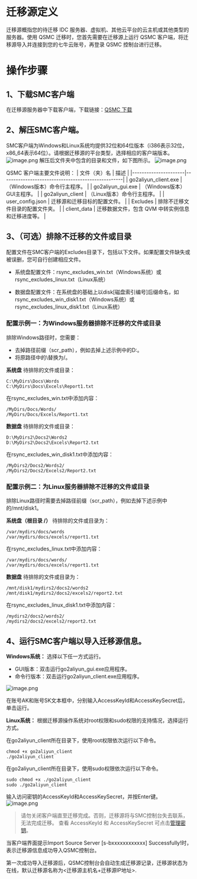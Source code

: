 # 迁移源定义
迁移源概指您的待迁移 IDC 服务器、虚拟机、其他云平台的云主机或其他类型的服务器。使用 QSMC 迁移时，您首先需要在迁移源上运行 QSMC 客户端，将迁移源导入并连接到您的七牛云账号，再登录 QSMC 控制台进行迁移。

# 操作步骤

## 1、下载SMC客户端
在迁移源服务器中下载客户端，下载链接：[QSMC 下载](https://p2v-tools.oss-cn-hangzhou.aliyuncs.com/smc/Alibaba_Cloud_Migration_Tool.zip)

## 2、解压SMC客户端。
SMC客户端为Windows和Linux系统均提供32位和64位版本（i386表示32位，x86_64表示64位）。请根据迁移源的平台类型，选择相应的客户端版本。
![image.png](https://dn-odum9helk.qbox.me/Fmg4WWV4CsNWelC2orPx6sYSGKRS)
解压后文件夹中包含的目录和文件，如下图所示。
![image.png](https://dn-odum9helk.qbox.me/FgrVRG9Um7UIp8XRB2n7f3UNx5bt)

QSMC 客户端主要文件说明：
| 文件（夹）名         | 描述                                              |
|----------------------|---------------------------------------------------|
| go2aliyun_client.exe | （Windows版本）命令行主程序。                     |
| go2aliyun_gui.exe    | （Windows版本） GUI主程序。                       |
| go2aliyun_client     | （Linux版本）命令行主程序。                       |
| user_config.json     | 迁移源和迁移目标的配置文件。                      |
| Excludes             | 排除不迁移文件目录的配置文件夹。                  |
| client_data          | 迁移数据文件，包含 QVM 中转实例信息和迁移进度等。 |

## 3、（可选）排除不迁移的文件或目录
配置文件在SMC客户端的Excludes目录下，包括以下文件。如果配置文件缺失或被误删，您可自行创建相应文件。
- 系统盘配置文件：rsync_excludes_win.txt（Windows系统）或rsync_excludes_linux.txt（Linux系统）

- 数据盘配置文件：在系统盘的基础上以disk[磁盘索引编号]后缀命名，如rsync_excludes_win_disk1.txt（Windows系统）或rsync_excludes_linux_disk1.txt（Linux系统）

### 配置示例一：为Windows服务器排除不迁移的文件或目录
排除Windows路径时，您需要：
- 去掉路径前缀（scr_path），例如去掉上述示例中的D:。
- 将原路径中的\替换为/。

**系统盘**
待排除的文件或目录：
``` 
C:\MyDirs\Docs\Words
C:\MyDirs\Docs\Excels\Report1.txt
```
在rsync_excludes_win.txt中添加内容：

``` 
/MyDirs/Docs/Words/
/MyDirs/Docs/Excels/Report1.txt
```
**数据盘**
待排除的文件或目录：
``` 
D:\MyDirs2\Docs2\Words2
D:\MyDirs2\Docs2\Excels\Report2.txt
```
在rsync_excludes_win_disk1.txt中添加内容：
``` 
/MyDirs2/Docs2/Words2/
/MyDirs2/Docs2/Excels2/Report2.txt
```
### 配置示例二：为Linux服务器排除不迁移的文件或目录
排除Linux路径时需要去掉路径前缀（scr_path），例如去掉下述示例中的/mnt/disk1。

**系统盘（根目录 /）**
待排除的文件或目录为：
``` 
/var/mydirs/docs/words
/var/mydirs/docs/excels/report1.txt
```
在rsync_excludes_linux.txt中添加内容：
``` 
/var/mydirs/docs/words/
/var/mydirs/docs/excels/report1.txt
```
**数据盘**
待排除的文件或目录为：
``` 
/mnt/disk1/mydirs2/docs2/words2
/mnt/disk1/mydirs2/docs2/excels2/report2.txt
```
在rsync_excludes_linux_disk1.txt中添加内容：
``` 
/mydirs2/docs2/words2/
/mydirs2/docs2/excels2/report2.txt
```
## 4、运行SMC客户端以导入迁移源信息。


**Windows系统：**
选择以下任一方式运行。
- GUI版本：双击运行go2aliyun_gui.exe应用程序。
- 命令行版本：双击运行go2aliyun_client.exe应用程序。

![image.png](https://dn-odum9helk.qbox.me/Fquy5nnr3EpO2YZGHZguTrh3b7UF)

在账号AK和账号SK文本框中，分别输入AccessKeyId和AccessKeySecret后，单击运行。


**Linux系统：**
根据迁移源操作系统对root权限和sudo权限的支持情况，选择运行方式。

在go2aliyun_client所在目录下，使用root权限依次运行以下命令。
``` 
chmod +x go2aliyun_client
./go2aliyun_client
```

在go2aliyun_client所在目录下，使用sudo权限依次运行以下命令。
``` 
sudo chmod +x ./go2aliyun_client
sudo ./go2aliyun_client
```

输入访问密钥的AccessKeyId和AccessKeySecret，并按Enter键。
![image.png](https://dn-odum9helk.qbox.me/Fi70IVNFYgJWBJZX5BJCeBwQdf4H)

>  请勿关闭客户端直至迁移完成。否则，迁移源将与SMC控制台失去联系，无法完成迁移。
查看 AccessKeyId 和 AccessKeySecret 可点击[管理密钥](https://portal.qiniu.com/qvm/system/keys)。


当客户端界面提示Import Source Server [s-bxxxxxxxxxxxx] Successfully!时，表示迁移源信息成功导入QSMC控制台。

第一次成功导入迁移源后，QSMC控制台会自动生成迁移源记录，迁移源状态为在线，默认迁移源名称为<迁移源主机名+迁移源IP地址>.